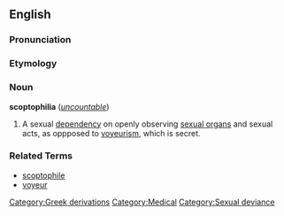 ==English==

===Pronunciation===
{{substub}}

===Etymology===
{{substub}}

===Noun===
'''scoptophilia''' (''[[uncountable]]'')

# A sexual [[dependency]] on openly observing [[sexual organs]] and sexual acts, as oppposed to [[voyeurism]], which is secret.

===Related Terms===
*[[scoptophile]]
*[[voyeur]]

[[Category:Greek derivations]]
[[Category:Medical]]
[[Category:Sexual deviance]]

{{rfd}}